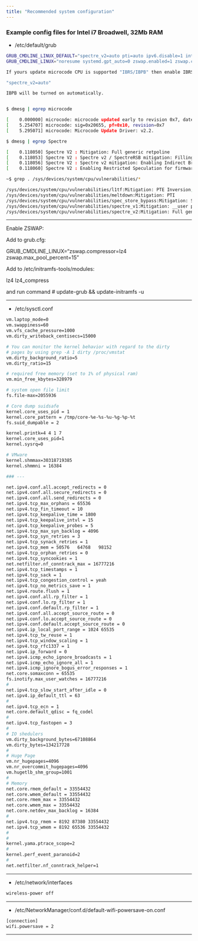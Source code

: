 ```yaml
---
title: "Recommended system configuration"
---
```




### Example config files for Intel i7 Broadwell, 32Mb RAM 

- /etc/default/grub

```bash
GRUB_CMDLINE_LINUX_DEFAULT="spectre_v2=auto pti=auto ipv6.disable=1 intremap=no_x2apic_optout acpi_osi=Linux acpi_backlight=vendor intel_iommu=on swiotlb=32768 apparmor=0"
GRUB_CMDLINE_LINUX="noresume systemd.gpt_auto=0 zswap.enabled=1 zswap.compressor=lz4 zswap.max_pool_percent=15"

If yours update microcode CPU is supported "IBRS/IBPB" then enable IBRS option:

"spectre_v2=auto"

IBPB will be turned on automatically.


$ dmesg | egrep microcode

[    0.000000] microcode: microcode updated early to revision 0x7, date = 2018-04-23
[    5.254707] microcode: sig=0x20655, pf=0x10, revision=0x7
[    5.295071] microcode: Microcode Update Driver: v2.2.

$ dmesg | egrep Spectre

[    0.118050] Spectre V2 : Mitigation: Full generic retpoline
[    0.118053] Spectre V2 : Spectre v2 / SpectreRSB mitigation: Filling RSB on context switch
[    0.118056] Spectre V2 : Spectre v2 mitigation: Enabling Indirect Branch Prediction Barrier
[    0.118060] Spectre V2 : Enabling Restricted Speculation for firmware calls

~$ grep . /sys/devices/system/cpu/vulnerabilities/*

/sys/devices/system/cpu/vulnerabilities/l1tf:Mitigation: PTE Inversion; VMX: conditional cache flushes, SMT vulnerable
/sys/devices/system/cpu/vulnerabilities/meltdown:Mitigation: PTI
/sys/devices/system/cpu/vulnerabilities/spec_store_bypass:Mitigation: Speculative Store Bypass disabled via prctl and seccomp
/sys/devices/system/cpu/vulnerabilities/spectre_v1:Mitigation: __user pointer sanitization
/sys/devices/system/cpu/vulnerabilities/spectre_v2:Mitigation: Full generic retpoline, IBPB, IBRS_FW

```

---

Enable ZSWAP:

Add to grub.cfg:

GRUB_CMDLINE_LINUX="zswap.compressor=lz4 zswap.max_pool_percent=15"

Add to /etc/initramfs-tools/modules:

lz4
lz4_compress

and run command # update-grub && update-initramfs -u

---

- /etc/sysctl.conf

```bash
vm.laptop_mode=0
vm.swappiness=60
vm.vfs_cache_pressure=1000
vm.dirty_writeback_centisecs=15000

# You can monitor the kernel behavior with regard to the dirty
# pages by using grep -A 1 dirty /proc/vmstat
vm.dirty_background_ratio=5
vm.dirty_ratio=15

# required free memory (set to 1% of physical ram)
vm.min_free_kbytes=328979

# system open file limit
fs.file-max=2055936

# Core dump suidsafe
kernel.core_uses_pid = 1
kernel.core_pattern = /tmp/core-%e-%s-%u-%g-%p-%t
fs.suid_dumpable = 2

kernel.printk=4 4 1 7
kernel.core_uses_pid=1
kernel.sysrq=0

# VMware
kernel.shmmax=30318719385
kernel.shmmni = 16384

### ---

net.ipv4.conf.all.accept_redirects = 0
net.ipv4.conf.all.secure_redirects = 0
net.ipv4.conf.all.send_redirects = 0
net.ipv4.tcp_max_orphans = 65536
net.ipv4.tcp_fin_timeout = 10
net.ipv4.tcp_keepalive_time = 1800
net.ipv4.tcp_keepalive_intvl = 15
net.ipv4.tcp_keepalive_probes = 5
net.ipv4.tcp_max_syn_backlog = 4096
net.ipv4.tcp_syn_retries = 3
net.ipv4.tcp_synack_retries = 1
net.ipv4.tcp_mem = 50576   64768   98152
net.ipv4.tcp_orphan_retries = 0
net.ipv4.tcp_syncookies = 1
net.netfilter.nf_conntrack_max = 16777216
net.ipv4.tcp_timestamps = 1
net.ipv4.tcp_sack = 1
net.ipv4.tcp_congestion_control = yeah
net.ipv4.tcp_no_metrics_save = 1
net.ipv4.route.flush = 1
net.ipv4.conf.all.rp_filter = 1
net.ipv4.conf.lo.rp_filter = 1
net.ipv4.conf.default.rp_filter = 1
net.ipv4.conf.all.accept_source_route = 0
net.ipv4.conf.lo.accept_source_route = 0
net.ipv4.conf.default.accept_source_route = 0
net.ipv4.ip_local_port_range = 1024 65535
net.ipv4.tcp_tw_reuse = 1
net.ipv4.tcp_window_scaling = 1
net.ipv4.tcp_rfc1337 = 1
net.ipv4.ip_forward = 0
net.ipv4.icmp_echo_ignore_broadcasts = 1
net.ipv4.icmp_echo_ignore_all = 1
net.ipv4.icmp_ignore_bogus_error_responses = 1
net.core.somaxconn = 65535
fs.inotify.max_user_watches = 16777216
#
net.ipv4.tcp_slow_start_after_idle = 0
net.ipv4.ip_default_ttl = 63
#
net.ipv4.tcp_ecn = 1
net.core.default_qdisc = fq_codel
#
net.ipv4.tcp_fastopen = 3
#
# IO shedulers
vm.dirty_background_bytes=67108864
vm.dirty_bytes=134217728
#
# Huge Page
vm.nr_hugepages=4096
vm.nr_overcommit_hugepages=4096
vm.hugetlb_shm_group=1001
#
# Memory
net.core.rmem_default = 33554432
net.core.wmem_default = 33554432
net.core.rmem_max = 33554432
net.core.wmem_max = 33554432
net.core.netdev_max_backlog = 16384
#
net.ipv4.tcp_rmem = 8192 87380 33554432
net.ipv4.tcp_wmem = 8192 65536 33554432
#
#
kernel.yama.ptrace_scope=2
#
kernel.perf_event_paranoid=2
#
net.netfilter.nf_conntrack_helper=1
```

---

- /etc/network/interfaces

```bash
wireless-power off
```

---

- /etc/NetworkManager/conf.d/default-wifi-powersave-on.conf

```bash
[connection]
wifi.powersave = 2
```

---

